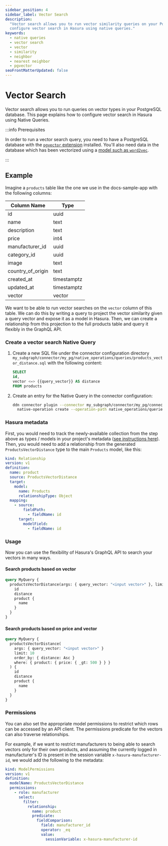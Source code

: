 ```yaml
---
sidebar_position: 4
sidebar_label: Vector Search
description:
  "Vector search allows you to run vector similarity queries on your PostgreSQL database. This page explains how to
  configure vector search in Hasura using native queries."
keywords:
  - native queries
  - vector search
  - vector
  - similarity
  - neighbor
  - nearest neighbor
  - pgvector
seoFrontMatterUpdated: false
---
```


# Vector Search

Vector search allows you to run queries on vector types in your PostgreSQL database. This page explains how to configure
vector search in Hasura using Native Queries.

:::info Prerequisites

In order to run a vector search query, you need to have a PostgreSQL database with the
[`pgvector` extension](https://github.com/pgvector/pgvector) installed. You'll also need data in the database which has
been vectorized using a [model such as `word2vec`](https://www.tensorflow.org/text/tutorials/word2vec).

:::

## Example

Imagine a `products` table like the one we use in the docs-sample-app with the following columns:

| Column Name       | Type        |
| ----------------- | ----------- |
| id                | uuid        |
| name              | text        |
| description       | text        |
| price             | int4        |
| manufacturer_id   | uuid        |
| category_id       | uuid        |
| image             | text        |
| country_of_origin | text        |
| created_at        | timestamptz |
| updated_at        | timestamptz |
| vector            | vector      |

We want to be able to run vector searches on the `vector` column of this table. We can do this by writing a query to
project the vector similarity given a query vector and expose it as a model in Hasura. Then, we can create a
relationship from this projection to the full products table and query it flexibly in the GraphQL API.

### Create a vector search Native Query

1. Create a new SQL file under the connector configuration directory
   `my_subgraph/connector/my_pg/native_operations/queries/products_vector_distance.sql` with the following content:

   ```sql
   SELECT
   id,
   vector <=> {{query_vector}} AS distance
   FROM products
   ```

2. Create an entry for the Native Query in the connector configuration:

   ```sh
   ddn connector plugin --connector my_subgraph/connector/my_pg/connector.yaml -- \
     native-operation create --operation-path native_operations/queries/products_vector_distance.sql --kind query
   ```

### Hasura metadata

First, you would need to track the newly-available collection from the step above as types / models in your project's
metadata ([see instructions here](/docs/getting-started/build/03-connect-to-data/03-add-source-entities.mdx)). Then, you
would need to add a relationship from the generated `ProductsVectorDistance` type to the main `Products` model, like
this:

```yaml
kind: Relationship
version: v1
definition:
  name: product
  source: ProductsVectorDistance
  target:
    model:
      name: Products
      relationshipType: Object
  mapping:
    - source:
        fieldPath:
          - fieldName: id
      target:
        modelField:
          - fieldName: id
```

### Usage

Now you can use the flexibility of Hasura's GraphQL API to search your vectors in many ways.

#### Search products based on vector

```graphql
query MyQuery {
  productsVectorDistance(args: { query_vector: "<input vector>" }, limit: 10, order_by: { distance: Asc }) {
    id
    distance
    product {
      name
    }
  }
}
```

#### Search products based on price and vector

```graphql
query MyQuery {
  productsVectorDistance(
    args: { query_vector: "<input vector>" }
    limit: 10
    order_by: { distance: Asc }
    where: { product: { price: { _gt: 500 } } }
  ) {
    id
    distance
    product {
      name
    }
  }
}
```

### Permissions

You can also set the appropriate model permissions to restrict which rows can be accessed by an API client. The
permissions predicate for the vectors can also traverse relationships.

For example, if we want to restrict manufacturers to being able to search vectors only for their own products, and
assuming the currently logged in manufacturer's ID is present in the session variable `x-hasura-manufacturer-id`, we
would add the following to the metadata:

```yaml
kind: ModelPermissions
version: v1
definition:
  modelName: ProductsVectorDistance
  permissions:
    - role: manufacturer
      select:
        filter:
          relationship:
            name: product
            predicate:
              fieldComparison:
                field: manufacturer_id
                operator: _eq
                value:
                  sessionVariable: x-hasura-manufacturer-id
```
